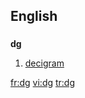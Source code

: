 {{see|DG}}
==English==

==={{abbreviation}}===
'''dg'''

# [[decigram]]

[[fr:dg]]
[[vi:dg]]
[[tr:dg]]